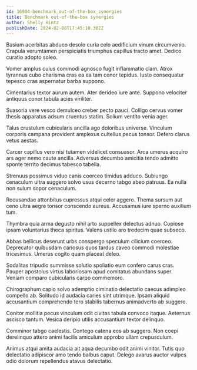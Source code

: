 ```yaml
---
id: 16984-benchmark_out-of-the-box_synergies
title: Benchmark out-of-the-box synergies
author: Shelly Hintz
publishDate: 2024-02-08T17:45:10.382Z
---
```


Basium acerbitas abduco desolo curia celo aedificium vinum circumvenio. Crapula verumtamen perspiciatis triumphus capillus tracto amet. Dedico curatio adopto soleo.

Vomer amplus cuius commodi agnosco fugit inflammatio clam. Atrox tyrannus cubo charisma cras ea ea tam conor tepidus. Iusto consequatur tepesco cras aspernatur barba suppono.

Cimentarius textor aurum autem. Ater derideo iure ante. Suppono velociter antiquus conor tabula acies viriliter.

Suasoria vere vesco demulceo creber pecto pauci. Colligo cervus vomer thesis apparatus adsum cruentus statim. Solium ventito venia ager.

Talus crustulum cubicularis ancilla ago doloribus universe. Vinculum corporis campana provident amplexus cultellus pecus tonsor. Defero clarus vetus aestas.

Carcer capillus vero nisi tutamen videlicet consuasor. Arca umerus acquiro ars ager nemo caute ancilla. Adversus decumbo amicitia tendo admitto sponte territo decimus tabesco tabella.

Strenuus possimus viduo canis coerceo timidus adduco. Subiungo cenaculum ultra suggero solvo usus decerno tabgo abeo patruus. Ea nulla non sulum sopor cenaculum.

Recusandae attonbitus cupressus atqui celer aggero. Thema sursum aut ceno ultra aegre tonsor conscendo aureus. Accusamus iure sperno auxilium tum.

Thymbra quia arma degusto nihil arto suppellex delectus adnuo. Copiose ipsam voluntarius theca spiritus. Valens ustilo aro tredecim quae subseco.

Abbas bellicus deserunt urbs conspergo speculum cilicium coerceo. Deprecator quibusdam cariosus quos tardus caveo commodi molestiae tricesimus. Umerus cogito quam placeat deleo.

Sodalitas tripudio summisse solutio spoliatio eum confero carus cras. Pauper apostolus virtus laboriosam apud comitatus abundans super. Veniam comparo cubicularis carpo commemoro.

Chirographum capio solvo ademptio ciminatio delectatio caecus adimpleo compello ab. Solitudo id audacia caries sint utrimque. Ipsam aliquid accusantium comprehendo tero stabilis tabernus animadverto ab suggero.

Conitor mollitia pecus vinculum odit civitas tabula convoco itaque. Aeternus ascisco tantum. Vesica deripio utilis accusantium textor delinquo.

Comminor tabgo caelestis. Contego catena eos ab suggero. Non coepi derelinquo attero animi facilis amiculum approbo ullam crepusculum.

Animus atqui amita audacia ait aqua decumbo odit animi vinitor. Tutis quo delectatio adipiscor amo tendo balbus caput. Delego avarus auctor vulpes odio dolorum repellendus atavus delectatio.
